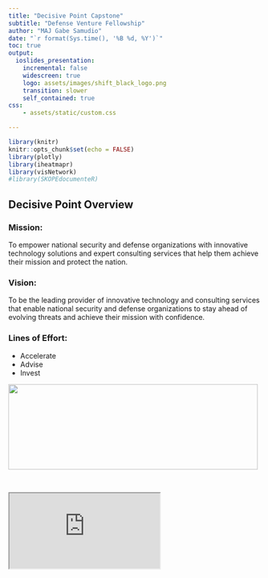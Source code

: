 ```yaml
---
title: "Decisive Point Capstone"
subtitle: "Defense Venture Fellowship"
author: "MAJ Gabe Samudio"
date: "`r format(Sys.time(), '%B %d, %Y')`"
toc: true
output: 
  ioslides_presentation:
    incremental: false
    widescreen: true
    logo: assets/images/shift_black_logo.png
    transition: slower 
    self_contained: true
css: 
    - assets/static/custom.css

---
```


<script type="text/javascript">
    var SLIDE_CONFIG = {
      // Slide settings
      settings: {
                title: 'Decisive Point Capstone Test',
                        subtitle: 'Shift Defense Venture Fellowship',
                useBuilds: true,
        usePrettify: true,
        enableSlideAreas: true,
        enableTouch: true,
                        favIcon: 'assets/static/shift_purple_logo.png',
              },

      // Author information
      presenters: [
            {
        name:  'MAJ Gabe Samudio' ,
        company: '',
        gplus: '',
        twitter: '',
        www: '',
        github: ''
      },
            ]
    };
    
</script>

<style>
.forceBreak { -webkit-column-break-after: always; break-after: column; }
</style>

```r
library(knitr)
knitr::opts_chunk$set(echo = FALSE)
library(plotly)
library(iheatmapr)
library(visNetwork) 
#library(SKOPEdocumenteR)
```

## Decisive Point Overview {.columns-2 .smaller}

### Mission: 
To empower national security and defense organizations with innovative technology solutions and expert consulting services that help them achieve their mission and protect the nation.

### Vision:
To be the leading provider of innovative technology and consulting services that enable national security and defense organizations to stay ahead of evolving threats and achieve their mission with confidence.

### Lines of Effort:
- Accelerate
- Advise
- Invest

<p class="forceBreak"></p>

<img src="assets/images/decisivePoint_portfolios.png" width="496.96" height="170"> 

<br>

<div class="videoWrapper">
  <iframe title="vimeo-player" src="https://player.vimeo.com/video/764632792?h=e6bdb037ce" border="0">
  </iframe>
</div>



<!-- ## Analytic Aimpoints -->

<!-- <div class="portion-mark-top"> -->
<!-- UNCLASSIFIED -->
<!-- </div> -->

<!-- <div class="portion-mark-bottom"> -->
<!-- UNCLASSIFIED -->
<!-- </div> -->

<!-- "We need to get to a place where our leaders care about data the same way they care about ammunition." GEN Austin Miller -->

<!-- ### Responsive -->
<!--  - able to extract insights at operational speed -->

<!-- ### Relevant -->
<!--  - able to deliver mission value and drive outcomes -->

<!-- ### Rigorous -->
<!--  - thorough, exhaustive, and accurate -->

<!-- ### Reusable -->
<!--  - consumable for other problems and by other practitioners -->


<!-- ## Using smaller text and background images{.smaller data-background=assets/images/platformImage_background.jpg data-background-size=cover} -->

<!-- <div class="portion-mark-top"> -->
<!-- UNCLASSIFIED -->
<!-- </div> -->

<!-- <div class="portion-mark-bottom"> -->
<!-- UNCLASSIFIED -->
<!-- </div> -->

<!-- "Data in the 21st Century is like Oil in the 18th Century: an immensely, untapped valuable asset. Like oil, for those who see Data’s fundamental value and learn to extract and use it there will be huge rewards." -->

<!-- ["Data is the New Oil"](https://www.wired.com/insights/2014/07/data-new-oil-digital-economy/) -->

<!-- **Joris Toonders**, WIRED 2014 -->

<!-- <br/ > -->

<!-- "More often than not, companies are not ready for AI. Maybe they hired their first data scientist to less-than-stellar outcomes, or maybe data literacy is not central to their culture. But the most common scenario is that they have not yet built the infrastructure to implement (and reap the benefits of) the most basic data science algorithms and operations, much less machine learning." -->


<!-- ["The AI Hierarchy of Needs"](https://medium.com/hackernoon/the-ai-hierarchy-of-needs-18f111fcc007) -->

<!-- **Monica Rogati**, Medium 2017 -->

<!-- ## Interactive Plot Example -->

<!-- <div class="portion-mark-top"> -->
<!-- UNCLASSIFIED -->
<!-- </div> -->

<!-- <div class="portion-mark-bottom"> -->
<!-- UNCLASSIFIED -->
<!-- </div> -->

<!-- ```{r, out.width = 800 ,echo=FALSE} -->
<!-- # Small fig.width -->
<!-- library(iheatmapr) -->
<!-- data(measles, package = "iheatmapr") -->

<!-- main_heatmap(measles, name = "Measles<br>Cases", x_categorical = FALSE, -->
<!--              layout = list(font = list(size = 8))) %>% -->
<!--   add_col_groups(ifelse(1930:2001 < 1961,"No","Yes"), -->
<!--                  side = "bottom", name = "Vaccine<br>Introduced?", -->
<!--                  title = "Vaccine?", -->
<!--                  colors = c("lightgray","blue")) %>% -->
<!--   add_col_labels(ticktext = seq(1930,2000,10),font = list(size = 8)) %>% -->
<!--   add_row_labels(size = 0.3,font = list(size = 6)) %>% -->
<!--   add_col_summary(layout = list(title = "Average<br>across<br>states"), -->
<!--                   yname = "summary")  %>% -->
<!--   add_col_title("Measles Cases from 1930 to 2001", side= "top") %>% -->
<!--   add_row_summary(groups = TRUE, -->
<!--                   type = "bar", -->
<!--                   layout = list(title = "Average<br>per<br>year", -->
<!--                                 font = list(size = 8))) -->
<!-- ``` -->




<!-- ## Two Column Layout{.smaller} -->

<!-- <div class="portion-mark-top"> -->
<!-- UNCLASSIFIED -->
<!-- </div> -->

<!-- <div class="portion-mark-bottom"> -->
<!-- UNCLASSIFIED -->
<!-- </div> -->

<!-- <div class="columns-2"> -->

<!-- ### Analytic Support -->

<!-- <br/> -->

<!-- ### Enterprise Data -->
<!-- - ADS: Industry caliber data lake -->

<!-- ### Enterprise Tools -->

<!-- - [DSE](https://skope-jhub.itss.forcenex.us/user/lab?): Secure, server-side R/Python/Zeppelin environments -->
<!-- - [JTTP](https://gitlab.master.forcenex.us/gap/skope?nav_source=navbar): Shared, robust, documented R and Python libraries -->

<!-- ### Tradecraft -->
<!--  - [KnowledgeHub](https://skopeknowledgehub-devel.itss.forcenex.us/): shared content to grow the community and push best practices horizontally -->

<!-- <br/> -->

<!-- <img src="assets/images/pipeline_enterprise_infrastructure.jpg" alt="Analytics Pipeline" width="500" height="300"> -->

<!-- </div> -->
